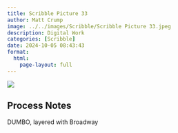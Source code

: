 ```yaml
---
title: Scribble Picture 33
author: Matt Crump
image: ../../images/Scribble/Scribble Picture 33.jpeg
description: Digital Work
categories: [Scribble]
date: 2024-10-05 08:43:43
format:
  html:
    page-layout: full
---
```


![](../../images/Scribble/Scribble Picture 33.jpeg)

## Process Notes

DUMBO, layered with Broadway
